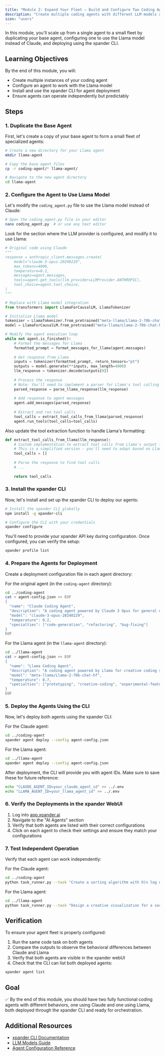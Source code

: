 ```yaml
---
title: "Module 2: Expand Your Fleet — Build and Configure Two Coding Agents"
description: "Create multiple coding agents with different LLM models and deploy using the CLI"
icon: "users"
---
```


In this module, you'll scale up from a single agent to a small fleet by duplicating your base agent, configuring one to use the Llama model instead of Claude, and deploying using the xpander CLI.

## Learning Objectives

By the end of this module, you will:
- Create multiple instances of your coding agent
- Configure an agent to work with the Llama model
- Install and use the xpander CLI for agent deployment
- Ensure agents can operate independently but predictably

## Steps

### 1. Duplicate the Base Agent

First, let's create a copy of your base agent to form a small fleet of specialized agents:

```bash
# Create a new directory for your Llama agent
mkdir llama-agent

# Copy the base agent files
cp -r coding-agent/* llama-agent/

# Navigate to the new agent directory
cd llama-agent
```

### 2. Configure the Agent to Use Llama Model

Let's modify the `coding_agent.py` file to use the Llama model instead of Claude:

```bash
# Open the coding_agent.py file in your editor
nano coding_agent.py  # or use any text editor
```

Look for the section where the LLM provider is configured, and modify it to use Llama:

```python
# Original code using Claude
"""
response = anthropic_client.messages.create(
    model="claude-3-opus-20240229",
    max_tokens=4000,
    temperature=0.2,
    messages=agent.messages,
    tools=agent.get_tools(llm_provider=LLMProvider.ANTHROPIC),
    tool_choice=agent.tool_choice,
)
"""

# Replace with Llama model integration
from transformers import LlamaForCausalLM, LlamaTokenizer

# Initialize Llama model
tokenizer = LlamaTokenizer.from_pretrained("meta-llama/Llama-2-70b-chat-hf")
model = LlamaForCausalLM.from_pretrained("meta-llama/Llama-2-70b-chat-hf")

# Modify the agent execution loop
while not agent.is_finished():
    # Format the messages for Llama
    formatted_prompt = format_messages_for_llama(agent.messages)
    
    # Get response from Llama
    inputs = tokenizer(formatted_prompt, return_tensors="pt")
    outputs = model.generate(**inputs, max_length=4000)
    llm_response = tokenizer.decode(outputs[0])
    
    # Process the response
    # Note: You'll need to implement a parser for Llama's tool calling format
    parsed_response = parse_llama_response(llm_response)
    
    # Add response to agent messages
    agent.add_messages(parsed_response)
    
    # Extract and run tool calls
    tool_calls = extract_tool_calls_from_llama(parsed_response)
    agent.run_tools(tool_calls=tool_calls)
```

Also update the tool extraction function to handle Llama's formatting:

```python
def extract_tool_calls_from_llama(llm_response):
    # Custom implementation to extract tool calls from Llama's output format
    # This is a simplified version - you'll need to adapt based on Llama's actual output
    tool_calls = []
    
    # Parse the response to find tool calls
    # ...
    
    return tool_calls
```

### 3. Install the xpander CLI

Now, let's install and set up the xpander CLI to deploy our agents:

```bash
# Install the xpander CLI globally
npm install -g xpander-cli

# Configure the CLI with your credentials
xpander configure
```

You'll need to provide your xpander API key during configuration. Once configured, you can verify the setup:

```bash
xpander profile list
```

### 4. Prepare the Agents for Deployment

Create a deployment configuration file in each agent directory:

For the original agent (in the `coding-agent` directory):
```bash
cd ../coding-agent
cat > agent-config.json << EOF
{
  "name": "Claude Coding Agent",
  "description": "A coding agent powered by Claude 3 Opus for general development tasks",
  "model": "claude-3-opus-20240229",
  "temperature": 0.2,
  "specialties": ["code-generation", "refactoring", "bug-fixing"]
}
EOF
```

For the Llama agent (in the `llama-agent` directory):
```bash
cd ../llama-agent
cat > agent-config.json << EOF
{
  "name": "Llama Coding Agent",
  "description": "A coding agent powered by Llama for creative coding solutions",
  "model": "meta-llama/Llama-2-70b-chat-hf",
  "temperature": 0.7,
  "specialties": ["prototyping", "creative-coding", "experimental-features"]
}
EOF
```

### 5. Deploy the Agents Using the CLI

Now, let's deploy both agents using the xpander CLI:

For the Claude agent:
```bash
cd ../coding-agent
xpander agent deploy --config agent-config.json
```

For the Llama agent:
```bash
cd ../llama-agent
xpander agent deploy --config agent-config.json
```

After deployment, the CLI will provide you with agent IDs. Make sure to save these for future reference:

```bash
echo "CLAUDE_AGENT_ID=your_claude_agent_id" >> ../.env
echo "LLAMA_AGENT_ID=your_llama_agent_id" >> ../.env
```

### 6. Verify the Deployments in the xpander WebUI

1. Log into [app.xpander.ai](https://app.xpander.ai)
2. Navigate to the "AI Agents" section
3. Verify that both agents are listed with their correct configurations
4. Click on each agent to check their settings and ensure they match your configurations

### 7. Test Independent Operation

Verify that each agent can work independently:

For the Claude agent:
```bash
cd ../coding-agent
python task_runner.py --task "Create a sorting algorithm with O(n log n) time complexity" --agent_id $CLAUDE_AGENT_ID
```

For the Llama agent:
```bash
cd ../llama-agent
python task_runner.py --task "Design a creative visualization for a social network graph" --agent_id $LLAMA_AGENT_ID
```

## Verification

To ensure your agent fleet is properly configured:

1. Run the same code task on both agents
2. Compare the outputs to observe the behavioral differences between Claude and Llama
3. Verify that both agents are visible in the xpander webUI
4. Check that the CLI can list both deployed agents:

```bash
xpander agent list
```

## Goal

✅ By the end of this module, you should have two fully functional coding agents with different behaviors, one using Claude and one using Llama, both deployed through the xpander CLI and ready for orchestration.

## Additional Resources

- [xpander CLI Documentation](/docs/01-get-started/02-getting-started-02-cli)
- [LLM Models Guide](/docs/01-get-started/03-llm-models)
- [Agent Configuration Reference](/docs/02-agent-builder/05-agent-settings) 